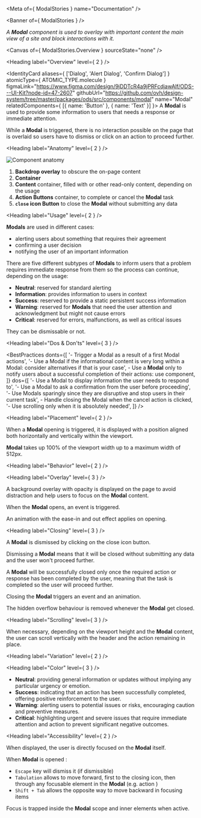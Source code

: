 
<Meta of={ ModalStories } name="Documentation" />

<Banner of={ ModalStories } />

_A **Modal** component is used to overlay with important content the main view of a site and block interactions with it._

<Canvas of={ ModalStories.Overview } sourceState="none" />

<Heading label="Overview" level={ 2 } />

<IdentityCard aliases={ ['Dialog', 'Alert Dialog', 'Confirm Dialog'] }
              atomicType={ ATOMIC_TYPE.molecule }
              figmaLink="https://www.figma.com/design/9jDDTcR4a9jPRFcdjawAlf/ODS---UI-Kit?node-id=47-2607"
              githubUrl="https://github.com/ovh/design-system/tree/master/packages/ods/src/components/modal"
              name="Modal"
              relatedComponents={ [{ name: 'Button' }, { name: 'Text' }] }>
  A **Modal** is used to provide some information to users that needs a response or immediate attention.

  While a **Modal** is triggered, there is no interaction possible on the page that is overlaid so users have to
  dismiss or click on an action <StorybookLink kind="ODS Components/Button" label="Button" story="Documentation" /> to proceed
  further.
</IdentityCard>

<Heading label="Anatomy" level={ 2 } />

![Component anatomy](components/modal/anatomy.png "Component anatomy")

1. **Backdrop overlay** to obscure the on-page content
2. **Container**
3. **Content** container, filled with <StorybookLink kind="ODS Components/Text" label="Text" story="Documentation" /> or other read-only content, depending on the usage
4. **Action Buttons** container, to complete or cancel the **Modal** task
5. **`close` icon Button** to close the **Modal** without submitting any data

<Heading label="Usage" level={ 2 } />

**Modals** are used in different cases:
- alerting users about something that requires their agreement
- confirming a user decision
- notifying the user of an important information

There are five different subtypes of **Modals** to inform users that a problem requires immediate response from them so the process can continue, depending on the usage:
- **Neutral**: reserved for standard alerting
- **Information**: provides information to users in context
- **Success**: reserved to provide a static persistent success information
- **Warning**: reserved for **Modals** that need the user attention and acknowledgment but might not cause errors
- **Critical**: reserved for errors, malfunctions, as well as critical issues

They can be dismissable or not.

<Heading label="Dos & Don'ts" level={ 3 } />

<BestPractices
  donts={[
    '- Trigger a Modal as a result of a first Modal actions',
    '- Use a Modal if the informational content is very long within a Modal: consider alternatives if that is your case',
    <span>- Use a **Modal** only to notify users about a successful completion of their actions: use <StorybookLink kind="ODS Components/Message" label="Message" story="Documentation" /> component</span>,
  ]}
  dos={[
    '- Use a Modal to display information the user needs to respond to',
    '- Use a Modal to ask a confirmation from the user before proceeding',
    '- Use Modals sparingly since they are disruptive and stop users in their current task',
    <span>- Handle closing the Modal when the cancel action <StorybookLink kind="ODS Components/Button" label="Button" story="Documentation" /> is clicked</span>,
    '- Use scrolling only when it is absolutely needed',
  ]}
/>

<Heading label="Placement" level={ 2 } />

When a **Modal** opening is triggered, it is displayed with a position aligned both horizontally and vertically within the viewport.

**Modal** takes up 100% of the viewport width up to a maximum width of 512px.

<Heading label="Behavior" level={ 2 } />

<Heading label="Overlay" level={ 3 } />

A background overlay with opacity is displayed on the page to avoid distraction and help users to focus on the **Modal** content.

When the **Modal** opens, an event is triggered.

An animation with the ease-in and out effect applies on opening.

<Heading label="Closing" level={ 3 } />

A **Modal** is dismissed by clicking on the close icon button.

Dismissing a **Modal** means that it will be closed without submitting any data and the user won't proceed further.

A **Modal** will be successfully closed only once the required action or response has been completed by the user, meaning that the task is completed so the user will proceed further.

Closing the **Modal** triggers an event and an animation.

The hidden overflow behaviour is removed whenever the **Modal** get closed.

<Heading label="Scrolling" level={ 3 } />

When necessary, depending on the viewport height and the **Modal** content, the user can scroll vertically with the header and the action <StorybookLink kind="ODS Components/Button" label="Button" story="Documentation" /> remaining in place.

<Heading label="Variation" level={ 2 } />

<Heading label="Color" level={ 3 } />

- **Neutral**: providing general information or updates without implying any particular urgency or emotion.
- **Success**: indicating that an action has been successfully completed, offering positive reinforcement to the user.
- **Warning**: alerting users to potential issues or risks, encouraging caution and preventive measures.
- **Critical**: highlighting urgent and severe issues that require immediate attention and action to prevent significant negative outcomes.

<Heading label="Accessibility" level={ 2 } />

When displayed, the user is directly focused on the **Modal** itself.

When **Modal** is opened :
- `Escape` key will dismiss it (if dismissible)
- `Tabulation` allows to move forward, first to the closing icon, then through any focusable element in the **Modal** (e.g. action <StorybookLink kind="ODS Components/Button" label="Button" story="Documentation" />)
- `Shift + Tab` allows the opposite way to move backward in focusing items

Focus is trapped inside the **Modal** scope and inner elements when active.
